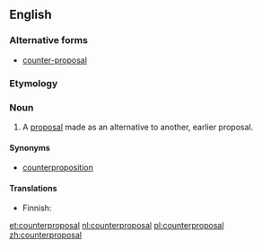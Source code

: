 ==English==

===Alternative forms===
* [[counter-proposal]]

===Etymology===
{{prefix|counter|proposal|lang=en}}

===Noun===
{{en-noun}}

# A [[proposal]] made as an alternative to another, earlier proposal.

====Synonyms====
* [[counterproposition]]

====Translations====
{{trans-top|alternative proposal}}
* Finnish: {{t|fi|vastaehdotus}}
{{trans-mid}}
{{trans-bottom}}

[[et:counterproposal]]
[[nl:counterproposal]]
[[pl:counterproposal]]
[[zh:counterproposal]]